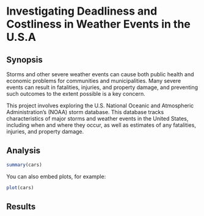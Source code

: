 Investigating Deadliness and Costliness in Weather Events in the U.S.A
========================================================


## Synopsis

Storms and other severe weather events can cause both public health and economic problems for communities and municipalities. Many severe events can result in fatalities, injuries, and property damage, and preventing such outcomes to the extent possible is a key concern.

This project involves exploring the U.S. National Oceanic and Atmospheric Administration's (NOAA) storm database. This database tracks characteristics of major storms and weather events in the United States, including when and where they occur, as well as estimates of any fatalities, injuries, and property damage.


## Analysis

```r
summary(cars)
```

You can also embed plots, for example:

```r
plot(cars)
```


## Results

